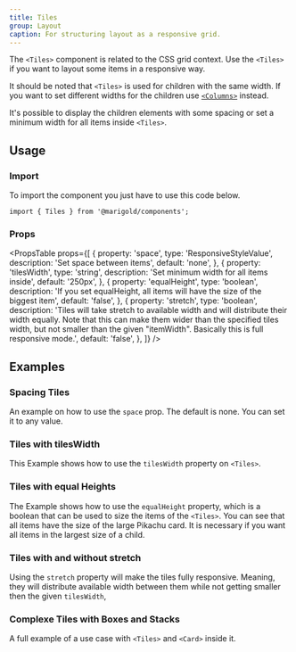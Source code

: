 ```yaml
---
title: Tiles
group: Layout
caption: For structuring layout as a responsive grid.
---
```


The `<Tiles>` component is related to the CSS grid context. Use the `<Tiles>` if you want to layout some items in a responsive way.

It should be noted that `<Tiles>` is used for children with the same width. If you want to set different widths for the children use [`<Columns>`](/components/columns/) instead.

It's possible to display the children elements with some spacing or set a minimum width for all items inside `<Tiles>`.

## Usage

### Import

To import the component you just have to use this code below.

```tsx
import { Tiles } from '@marigold/components';
```

### Props

<PropsTable
  props={[
    {
      property: 'space',
      type: 'ResponsiveStyleValue<string>',
      description: 'Set space between items',
      default: 'none',
    },
    {
      property: 'tilesWidth',
      type: 'string',
      description: 'Set minimum width for all items inside',
      default: '250px',
    },
    {
      property: 'equalHeight',
      type: 'boolean',
      description:
        'If you set equalHeight, all items will have the size of the biggest item',
      default: 'false',
    },
    {
      property: 'stretch',
      type: 'boolean',
      description:
        'Tiles will take stretch to available width and will distribute their width equally. Note that this can make them wider than the specified tiles width, but not smaller than the given "itemWidth". Basically this is full responsive mode.',
      default: 'false',
    },
  ]}
/>

## Examples

### Spacing Tiles

An example on how to use the `space` prop. The default is none. You can set it to any value.

<ComponentDemo file="./tiles-spacing.demo.tsx" />

### Tiles with tilesWidth

This Example shows how to use the `tilesWidth` property on `<Tiles>`.

<ComponentDemo file="./tiles-itemwidth.demo.tsx" />

### Tiles with equal Heights

The Example shows how to use the `equalHeight` property, which is a boolean that can be used to size the items of the `<Tiles>`. You can see that all items have the size of the large Pikachu card. It is necessary if you want all items in the largest size of a child.

<ComponentDemo file="./tiles-autoRows.demo.tsx" />

### Tiles with and without stretch

Using the `stretch` property will make the tiles fully responsive. Meaning, they will distribute available width between them while not getting smaller then the given `tilesWidth`,

<ComponentDemo file="./tiles-stretch.demo.tsx" />

### Complexe Tiles with Boxes and Stacks

A full example of a use case with `<Tiles>` and `<Card>` inside it.

<ComponentDemo file="./tiles-complex.demo.tsx" />
